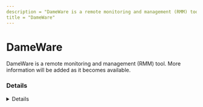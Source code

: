 ```yaml
---
description = "DameWare is a remote monitoring and management (RMM) tool. More information will be added as it becomes available."
title = "DameWare"
---
```




# DameWare

DameWare is a remote monitoring and management (RMM) tool. More information will be added as it becomes available.

### Details
<Details author={""}
         category={""}
         created={""}
         website={""}
         lastModified={"2/7/2024"}
         privileges={""}
         free={ "" }
         verification={""}
/>

#### Installation Paths
<Card code={ ["SolarWinds-Dameware-DRS*.exe", "DameWare Mini Remote Control*.exe", "C:\\Windows\\dwrcs\\*", "C:\\Program Files\\SolarWinds\\Dameware Mini Remote Control\\*", "dntus*.exe", "dwrcs.exe", "*\\dwrcs\\*", "*\\dwrcst.exe", "DameWare Remote Support.exe", "SolarWinds-Dameware-MRC*.exe"] }/>





### Forensic Artifacts




#### Network Artifacts
<EuiSpacer size="xl"/>
<NetworkArtifactsTable data={ [{"Description": "Known remote domains", "Domains": ["dameware.com"], "Ports": []}] }/>




### Detections
- Detects potential network activity of Dameware-mini remote control Protocol RMM tool
  - [Sigma Rule](https://github.com/magicsword-io/LOLRMM/blob/main/detections/sigma/dameware-mini_remote_control_protocol_network_sigma.yml)
- Detects potential processes activity of DameWare RMM tool
  - [Sigma Rule](https://github.com/magicsword-io/LOLRMM/blob/main/detections/sigma/dameware_processes_sigma.yml)

### References
- [https://documentation.solarwinds.com/en/success_center/dameware/content/install-standalone-port-requirements.htm](https://documentation.solarwinds.com/en/success_center/dameware/content/install-standalone-port-requirements.htm)

